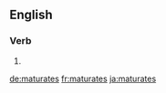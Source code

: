 ==English==

===Verb===
{{head|en}}

# {{en-third-person singular of|maturate}}

[[de:maturates]]
[[fr:maturates]]
[[ja:maturates]]